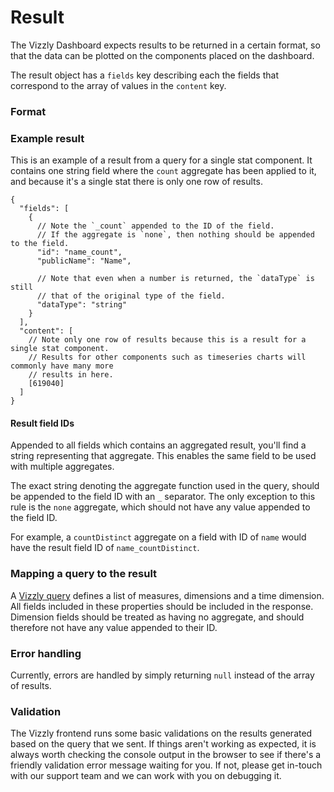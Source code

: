 
# Result

The Vizzly Dashboard expects results to be returned in a certain format, so that the data
can be plotted on the components placed on the dashboard.

The result object has a `fields` key describing each the fields
that correspond to the array of values in the `content` key.

### Format
<ResultFormat />

### Example result

This is an example of a result from a query for a single stat component. It contains one string field where the
`count` aggregate has been applied to it, and because it's a single stat there is only one row of results.

```jsonc
{
  "fields": [
    {
      // Note the `_count` appended to the ID of the field.
      // If the aggregate is `none`, then nothing should be appended to the field.
      "id": "name_count",
      "publicName": "Name",

      // Note that even when a number is returned, the `dataType` is still
      // that of the original type of the field.
      "dataType": "string"
    }
  ],
  "content": [
    // Note only one row of results because this is a result for a single stat component.
    // Results for other components such as timeseries charts will commonly have many more
    // results in here.
    [619040]
  ]
}
```

#### Result field IDs

Appended to all fields which contains an aggregated result, you'll find a string representing
that aggregate. This enables the same field to be used with multiple aggregates.

The exact string denoting the aggregate function used in the query, should be appended to the field
ID with an `_` separator. The only exception to this rule is the `none` aggregate, which should not
have any value appended to the field ID.

For example, a `countDistinct` aggregate on a field with ID of `name` would have the result field ID of
`name_countDistinct`.

### Mapping a query to the result

A [Vizzly query](./query) defines a list of measures, dimensions and a time dimension. All fields included
in these properties should be included in the response. Dimension fields should be treated as having no aggregate,
and should therefore not have any value appended to their ID.

### Error handling

Currently, errors are handled by simply returning `null` instead of the array of results.

### Validation

The Vizzly frontend runs some basic validations on the results generated based on the query that
we sent. If things aren't working as expected, it is always worth checking the console output in the browser
to see if there's a friendly validation error message waiting for you. If not, please get in-touch with our
support team and we can work with you on debugging it.
